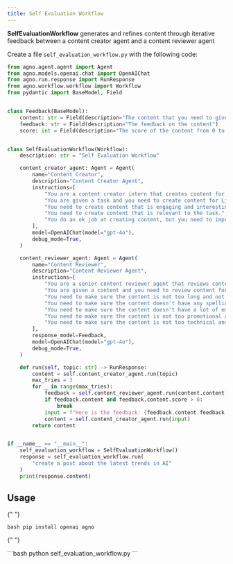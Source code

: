 ```yaml
---
title: Self Evaluation Workflow
---
```


**SelfEvaluationWorkflow** generates and refines content through iterative feedback between a content creator agent and a content reviewer agent

Create a file `self_evaluation_workflow.py` with the following code:

```python self_evaluation_workflow.py
from agno.agent.agent import Agent
from agno.models.openai.chat import OpenAIChat
from agno.run.response import RunResponse
from agno.workflow.workflow import Workflow
from pydantic import BaseModel, Field


class Feedback(BaseModel):
    content: str = Field(description="The content that you need to give feedback on")
    feedback: str = Field(description="The feedback on the content")
    score: int = Field(description="The score of the content from 0 to 10")


class SelfEvaluationWorkflow(Workflow):
    description: str = "Self Evaluation Workflow"

    content_creator_agent: Agent = Agent(
        name="Content Creator",
        description="Content Creator Agent",
        instructions=[
            "You are a content creator intern that creates content for LinkedIn that have no experience in creating content. So you make a lot of mistakes.",
            "You are given a task and you need to create content for LinkedIn.",
            "You need to create content that is engaging and interesting.",
            "You need to create content that is relevant to the task.",
            "You do an ok job at creating content, but you need to improve your content based on the feedback.",
        ],
        model=OpenAIChat(model="gpt-4o"),
        debug_mode=True,
    )

    content_reviewer_agent: Agent = Agent(
        name="Content Reviewer",
        description="Content Reviewer Agent",
        instructions=[
            "You are a senior content reviewer agent that reviews content for LinkedIn and have a lot of experience in creating content.",
            "You are given a content and you need to review content for LinkedIn.",
            "You need to make sure the content is not too long and not too short.",
            "You need to make sure the content doesn't have any spelling or grammar mistakes.",
            "You need to make sure the content doesn't have a lot of emojis.",
            "You need to make sure the content is not too promotional and not too salesy.",
            "You need to make sure the content is not too technical and not too complex.",
        ],
        response_model=Feedback,
        model=OpenAIChat(model="gpt-4o"),
        debug_mode=True,
    )

    def run(self, topic: str) -> RunResponse:
        content = self.content_creator_agent.run(topic)
        max_tries = 3
        for _ in range(max_tries):
            feedback = self.content_reviewer_agent.run(content.content)
            if feedback.content and feedback.content.score > 8:
                break
            input = f"Here is the feedback: {feedback.content.feedback if feedback.content else ''} for your content {content.content if content.content else ''}. Please improve the content based on the feedback."
            content = self.content_creator_agent.run(input)
        return content


if __name__ == "__main__":
    self_evaluation_workflow = SelfEvaluationWorkflow()
    response = self_evaluation_workflow.run(
        "create a post about the latest trends in AI"
    )
    print(response.content)
```

## Usage

<Steps>
  <Snippet file="create-venv-step.mdx" />

{" "}

<Step title="Install libraries">```bash pip install openai agno ```</Step>

{" "}

<Step title="Run the agent">
  ```bash python self_evaluation_workflow.py ```
</Step>

</Steps>
